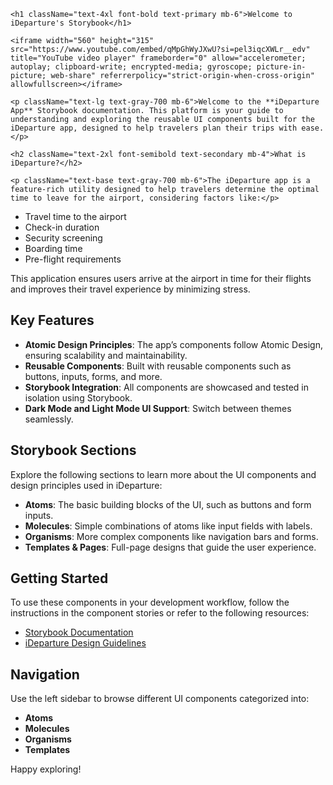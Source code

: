 
<Meta title="Introduction" />

<div className="p-8 bg-gray-50 min-h-screen">

    <h1 className="text-4xl font-bold text-primary mb-6">Welcome to iDeparture's Storybook</h1>

    <iframe width="560" height="315" src="https://www.youtube.com/embed/qMpGhWyJXwU?si=pel3iqcXWLr__edv" title="YouTube video player" frameborder="0" allow="accelerometer; autoplay; clipboard-write; encrypted-media; gyroscope; picture-in-picture; web-share" referrerpolicy="strict-origin-when-cross-origin" allowfullscreen></iframe>
    
    <p className="text-lg text-gray-700 mb-6">Welcome to the **iDeparture App** Storybook documentation. This platform is your guide to understanding and exploring the reusable UI components built for the iDeparture app, designed to help travelers plan their trips with ease.</p>

    <h2 className="text-2xl font-semibold text-secondary mb-4">What is iDeparture?</h2>
    
    <p className="text-base text-gray-700 mb-6">The iDeparture app is a feature-rich utility designed to help travelers determine the optimal time to leave for the airport, considering factors like:</p>

  <ul className="list-disc list-inside text-gray-700 mb-6">
    <li>Travel time to the airport</li>
    <li>Check-in duration</li>
    <li>Security screening</li>
    <li>Boarding time</li>
    <li>Pre-flight requirements</li>
  </ul>

  <p className="text-base text-gray-700 mb-6">
    This application ensures users arrive at the airport in time for their flights and improves their travel experience by minimizing stress.
  </p>

  <h2 className="text-2xl font-semibold text-secondary mb-4">
    Key Features
  </h2>

  <ul className="list-disc list-inside text-gray-700 mb-6">
    <li>
      <strong>Atomic Design Principles</strong>: The app’s components follow Atomic Design, ensuring scalability and maintainability.
    </li>
    <li>
      <strong>Reusable Components</strong>: Built with reusable components such as buttons, inputs, forms, and more.
    </li>
    <li>
      <strong>Storybook Integration</strong>: All components are showcased and tested in isolation using Storybook.
    </li>
    <li>
      <strong>Dark Mode and Light Mode UI Support</strong>: Switch between themes seamlessly.
    </li>
  </ul>

  <h2 className="text-2xl font-semibold text-secondary mb-4">
    Storybook Sections
  </h2>

  <p className="text-base text-gray-700 mb-6">
    Explore the following sections to learn more about the UI components and design principles used in iDeparture:
  </p>

  <ul className="list-disc list-inside text-gray-700 mb-6">
    <li><strong>Atoms</strong>: The basic building blocks of the UI, such as buttons and form inputs.</li>
    <li><strong>Molecules</strong>: Simple combinations of atoms like input fields with labels.</li>
    <li><strong>Organisms</strong>: More complex components like navigation bars and forms.</li>
    <li><strong>Templates & Pages</strong>: Full-page designs that guide the user experience.</li>
  </ul>

  <h2 className="text-2xl font-semibold text-secondary mb-4">
    Getting Started
  </h2>

  <p className="text-base text-gray-700 mb-6">
    To use these components in your development workflow, follow the instructions in the component stories or refer to the following resources:
  </p>

  <ul className="list-disc list-inside text-gray-700 mb-6">
    <li><a href="https://storybook.js.org/" className="text-accent hover:underline">Storybook Documentation</a></li>
    <li><a href="#" className="text-accent hover:underline">iDeparture Design Guidelines</a></li>
  </ul>

  <h2 className="text-2xl font-semibold text-secondary mb-4">
    Navigation
  </h2>

  <p className="text-base text-gray-700 mb-6">
    Use the left sidebar to browse different UI components categorized into:
  </p>

  <ul className="list-disc list-inside text-gray-700 mb-6">
    <li><strong>Atoms</strong></li>
    <li><strong>Molecules</strong></li>
    <li><strong>Organisms</strong></li>
    <li><strong>Templates</strong></li>
  </ul>

  <p className="text-base text-gray-700 mb-6">
    Happy exploring!
  </p>

</div>
